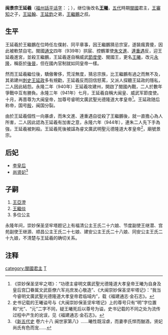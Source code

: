 {{Emperorcn box
|圖像 = 
|圖說 = 
|名稱 = 閩景宗
|姓名 = 王延羲
|廟號 = [[景宗|景宗]]
|諡號 = 睿文廣武明聖元德隆道大孝皇帝
|尊號 = 睿明文廣武聖光德隆道大孝皇帝
|政權 = [[大閩|大閩]]
|出生日期=？
|逝世日期=944年
|在位 = 939年－944年
|父   = [[閩太祖|閩太祖]]
|母   = 
|兄弟 = [[王延翰|王延翰]]、[[王延鈞|王延鈞]]
|丈夫 = 
|妃嬪 = 
|皇后 = [[李皇后_(王延羲)|李皇后]]
|子   = [[王亞澄|王亞澄]]、[[王繼倓|王繼倓]]
|女   = 王氏
|年號 = [[永隆_(閩)|永隆]]
|信仰 = 
}}
'''闽景宗王延羲'''（[[福州話|福州話]][[平话字|平话字]]：''{{lang|cdo|Uòng Iòng-hĭ}}''；{{bd||？|944年|catIdx=w}}），继位後改名'''[[王曦|王曦]]'''，[[五代|五代]]時期[[閩國|閩國]]君主，[[王審知|王審知]]之子，[[王延翰|王延翰]]、[[王延鈞|王延鈞]]之弟，[[王繼鵬|王繼鵬]]之叔。

==生平==
王延羲於王繼鵬在位時任左僕射、同平章事，因王繼鵬猜忌宗室，遂裝瘋賣傻，因此被軟禁自宅。閩國[[通文|通文]]四年（939年）拱宸、控鶴軍使[[朱文進|朱文進]]、[[連重遇|連重遇]]反，迎王延羲進宮，並殺王繼鵬，王延羲遂自稱威武[[節度使|節度使]]、閩國王，更名[[王曦|王曦]]，改元[[永隆_(闽)|永隆]]，稱臣於[[後晉|後晉]]，但在國內官制就如同皇帝一樣。

然而王延羲繼位後，驕傲奢侈，荒淫無度，猜忌宗族，比王繼鵬有過之而無不及，其弟建州[[刺史|刺史]][[王延政|王延政]]多有規勸，王延羲反而回信怒罵，又派人探聽王延政的隱私，二人因此結怨。永隆二年（940年）王延羲攻建州，開啟了閩國內戰，二人於數年爭戰中互有勝負。永隆三年（941年）七月，王延羲自稱大闽皇、威武军節度使。十月，再晋尊为大闽皇帝，加尊号睿明文廣武聖光德隆道大孝皇帝<ref>《崇妙保圣坚牢之塔》：“功德主睿明文廣武聖光德隆道大孝皇帝王曦为自身及皇后宫囗眷属文武臣僚六军兆庶发心敬造”、《大闽崇妙保圣坚牢塔记》：“我当今睿明文廣武聖光德隆道大孝皇帝君临域内”，载《福建通志·金石志》。</ref>。王延政随后称帝，国号[[殷_(五代十国)|殷]]，闽国分裂。

由於王延羲個性一向暴虐，而朱文進、連重遇自從殺了王繼鵬後，就一直擔心為人所害，二人因此認為王延羲有加害之意，永隆六年（944年），連朱二人先下手為強，王延羲被刺殺。王延羲死後被諡為睿文廣武明聖元德隆道大孝皇帝<ref>史书记载的王曦谥号与《大闽崇妙保圣坚牢塔记》上的尊号只有“明”字位置和“光”、“元”二字不同，疑王曦死后以尊号为谥，史书记载的不同之处为流传过程中产生的讹误，见《福建通志·金石志》。</ref>，廟號景宗。

==后妃==
*[[李皇后_(王延羲)|李皇后]]
*[[尚贤妃|尚贤妃]]<ref>《[[新五代史|新五代史]] 卷六十八 闽世家第八》......曦性既淫虐，而妻李氏悍而酗酒，贤妃尚氏有色而宠......</ref>

==子嗣==
#[[王亞澄|王亞澄]]
#[[王繼倓|王繼倓]]
#多位公主
永隆年间，崇妙保圣坚牢塔题记上有福清公主王氏二十六娘、节度副使王继潜、宫苑副使王继源、顺昌公主王氏二十七娘、建安公主王氏二十八娘、同安公主王氏二十九娘，不清楚与王延羲的确切关系。

== 注释 ==
{{reflist}}

{{中国皇帝|侄康宗[[王继鹏|王继鹏]]|[[朱文進|朱文進]]|[[五代十國君主列表#閩國及閩國滅亡後的割據勢力|閩國君主]]|939-944}}
{{閩國}}
{{五代十国君主}}

[[category:閩國君主|category:閩國君主]]
[[category:王姓|T]]